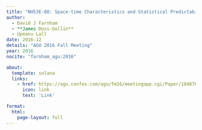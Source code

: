 ```yaml
---
title: "NH53E-08: Space-time Characteristics and Statistical Predictability of Extreme Daily Precipitation Events in the Ohio River Basin"
author:
  - David J Farnham
  - **James Doss-Gollin**
  - Upmanu Lall
date: 2016-12
details: "AGU 2016 Fall Meeting"
year: 2016
nocite: "farnham_agu:2016"

about:
  template: solana
  links:
    - href: https://agu.confex.com/agu/fm16/meetingapp.cgi/Paper/184876
      icon: link
      text: 'Link'

format:
  html:
    page-layout: full
---
```


:::{#bibliography}
:::